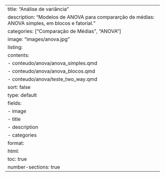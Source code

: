 ---
title: "Análise de variância"
description: "Modelos de ANOVA para compararção de médias: ANOVA simples, em blocos e fatorial."
categories: ["Comparação de Médias", "ANOVA"]
image: "images/anova.jpg"
listing:
  contents:
    - conteudo/anova/anova_simples.qmd
    - conteudo/anova/anova_blocos.qmd
    - conteudo/anova/teste_two_way.qmd
  sort: false
  type: default
  fields: 
    - image
    - title
    - description
    - categories
format:
  html:
    toc: true
    number-sections: true
---